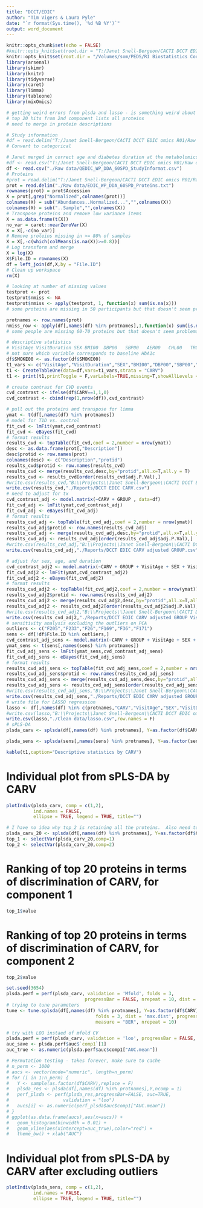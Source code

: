 ```yaml
---
title: "DCCT/EDIC"
author: "Tim Vigers & Laura Pyle"
date: "`r format(Sys.time(), '%d %B %Y')`"
output: word_document
---
```


```r
knitr::opts_chunk$set(echo = FALSE)
#knitr::opts_knit$set(root.dir = "T:/Janet Snell-Bergeon/CACTI DCCT EDIC omics R01/")
knitr::opts_knit$set(root.dir = "/Volumes/som/PEDS/RI Biostatistics Core/Shared/Shared Projects/Laura/BDC/Projects/Janet Snell-Bergeon/CACTI DCCT EDIC omics R01")
library(arsenal)
library(skimr)
library(knitr)
library(tidyverse)
library(caret)
library(limma)
library(tableone)
library(mixOmics)
```

```r

# getting weird errors from plsda and lasso - is something weird about the data?
# top 20 hits from 2nd component lists all proteins
# need to merge in protein descriptions

# Study information
#df = read.delim("T:/Janet Snell-Bergeon/CACTI DCCT EDIC omics R01/Raw data/QEDIC_WP_DDA_60SPD_StudyInformat.txt")
# Convert to categorical

# Janet merged in correct age and diabetes duration at the metabolomics visit
#df <- read.csv("T:/Janet Snell-Bergeon/CACTI DCCT EDIC omics R01/Raw data/QEDIC_WP_DDA_60SPD_StudyInformat.csv")
df <- read.csv("./Raw data/QEDIC_WP_DDA_60SPD_StudyInformat.csv")
# Proteins
#prot = read.delim("T:/Janet Snell-Bergeon/CACTI DCCT EDIC omics R01/Raw data/EDIC_WP_DDA_60SPD_Proteins.txt")
prot = read.delim("./Raw data/EDIC_WP_DDA_60SPD_Proteins.txt")
rownames(prot) = prot$Accession
X = prot[,grep("Normalized",colnames(prot))]
colnames(X) = sub("Abundances..Normalized...","",colnames(X))
colnames(X) = sub("..Sample","",colnames(X))
# Transpose proteins and remove low variance items
X = as.data.frame(t(X))
no_var = caret::nearZeroVar(X)
X = X[,-c(no_var)]
# Remove proteins missing in >= 80% of samples
X = X[,-c(which(colMeans(is.na(X))>=0.8))]
# Log transform and merge
X = log(X)
X$File.ID = rownames(X)
df = left_join(df,X,by = "File.ID")
# Clean up workspace
rm(X)

# looking at number of missing values
testprot <- prot
testprot$nmiss <- NA
testprot$nmiss <- apply(testprot, 1, function(x) sum(is.na(x)))
# some proteins are missing in 50 participants but that doesn't seem problematic

protnames <- row.names(prot)
nmiss_row <- apply(df[,names(df) %in% protnames],1,function(x) sum(is.na(x)))
# some people are missing 60-70 proteins but that doesn't seem problematic

# descriptive statistics
# VisitAge VisitDuration SEX BMI00	DBP00	SBP00	AER00	CHL00	TRG00	HDL00	LDL00 SMOKE00
# not sure which variable corresponds to baseline HbA1c
df$SMOKE00 <- as.factor(df$SMOKE00)
t1_vars <- c("VisitAge","VisitDuration","SEX","BMI00","DBP00","SBP00","AER00","CHL00","TRG00","HDL00","LDL00","SMOKE00")
t1 <- CreateTableOne(data=df,vars=t1_vars,strata = "CARV")
t1 <- print(t1,printToggle = F,varLabels=TRUE,missing=T,showAllLevels = T,test = T)

# create contrast for CVD events
cvd_contrast <- ifelse(df$CARV==1,1,0)
cvd_contrast <- cbind(rep(1,nrow(df)),cvd_contrast)

# pull out the proteins and transpose for limma
ymat <- t(df[,names(df) %in% protnames])
# model for T1D vs. control
fit_cvd <- lmFit(ymat,cvd_contrast)
fit_cvd <- eBayes(fit_cvd)
# format results
results_cvd <- topTable(fit_cvd,coef = 2,number = nrow(ymat))
desc <- as.data.frame(prot[,"Description"])
desc$protid <- row.names(prot)
colnames(desc) <- c("Description","protid")
results_cvd$protid <- row.names(results_cvd)
results_cvd <- merge(results_cvd,desc,by="protid",all.x=T,all.y = T)
results_cvd <- results_cvd[order(results_cvd$adj.P.Val),] 
#write.csv(results_cvd,"B:\\Projects\\Janet Snell-Bergeon\\CACTI DCCT EDIC omics R01\\Reports\\DCCT EDIC CARV.csv")
write.csv(results_cvd,"./Reports/DCCT EDIC CARV.csv")
# need to adjust for tx
cvd_contrast_adj <- model.matrix(~CARV + GROUP , data=df)
fit_cvd_adj <- lmFit(ymat,cvd_contrast_adj)
fit_cvd_adj <- eBayes(fit_cvd_adj)
# format results
results_cvd_adj <- topTable(fit_cvd_adj,coef = 2,number = nrow(ymat))
results_cvd_adj$protid <- row.names(results_cvd_adj)
results_cvd_adj <- merge(results_cvd_adj,desc,by="protid",all.x=T,all.y = T)
results_cvd_adj <- results_cvd_adj[order(results_cvd_adj$adj.P.Val),] 
#write.csv(results_cvd_adj,"B:\\Projects\\Janet Snell-Bergeon\\CACTI DCCT EDIC omics R01\\Reports\\DCCT EDIC CARV adjusted GROUP.csv")
write.csv(results_cvd_adj,"./Reports/DCCT EDIC CARV adjusted GROUP.csv")

# adjust for sex, age, and duration
cvd_contrast_adj2 <- model.matrix(~CARV + GROUP + VisitAge + SEX + VisitDuration , data=df)
fit_cvd_adj2 <- lmFit(ymat,cvd_contrast_adj2)
fit_cvd_adj2 <- eBayes(fit_cvd_adj2)
# format results
results_cvd_adj2 <- topTable(fit_cvd_adj2,coef = 2,number = nrow(ymat))
results_cvd_adj2$protid <- row.names(results_cvd_adj2)
results_cvd_adj2 <- merge(results_cvd_adj2,desc,by="protid",all.x=T,all.y = T)
results_cvd_adj2 <- results_cvd_adj2[order(results_cvd_adj2$adj.P.Val),] 
#write.csv(results_cvd_adj2,"B:\\Projects\\Janet Snell-Bergeon\\CACTI DCCT EDIC omics R01\\Reports\\DCCT EDIC CARV adjusted GROUP VisitAge SEX Visit Duration.csv")
write.csv(results_cvd_adj2,"./Reports/DCCT EDIC CARV adjusted GROUP VisitAge SEX Visit Duration.csv")
# sensitivity analysis excluding the outliers on PCA
outliers <- c("F205","F233","F26","F169","F36","F171")
sens <- df[!df$File.ID %in% outliers,]
cvd_contrast_adj_sens <- model.matrix(~CARV + GROUP + VisitAge + SEX + VisitDuration , data=sens)
ymat_sens <- t(sens[,names(sens) %in% protnames])
fit_cvd_adj_sens <- lmFit(ymat_sens,cvd_contrast_adj_sens)
fit_cvd_adj_sens <- eBayes(fit_cvd_adj_sens)
# format results
results_cvd_adj_sens <- topTable(fit_cvd_adj_sens,coef = 2,number = nrow(ymat))
results_cvd_adj_sens$protid <- row.names(results_cvd_adj_sens)
results_cvd_adj_sens <- merge(results_cvd_adj_sens,desc,by="protid",all.x=T,all.y = T)
results_cvd_adj_sens <- results_cvd_adj_sens[order(results_cvd_adj_sens$adj.P.Val),] 
#write.csv(results_cvd_adj_sens,"B:\\Projects\\Janet Snell-Bergeon\\CACTI DCCT EDIC omics R01\\Reports\\DCCT EDIC CARV adjusted GROUP VisitAge SEX Visit Duration sensitivity analysis excluding outliers.csv")
write.csv(results_cvd_adj_sens,"./Reports/DCCT EDIC CARV adjusted GROUP VisitAge SEX Visit Duration sensitivity analysis excluding outliers.csv")
# write file for LASSO regression
lasso <- df[,names(df) %in% c(protnames,"CARV","VisitAge","SEX","VisitDuration")]
#write.csv(lasso,"B:\\Projects\\Janet Snell-Bergeon\\CACTI DCCT EDIC omics R01\\Clean data\\lasso.csv",row.names = F)
write.csv(lasso,"./Clean data/lasso.csv",row.names = F)
# sPLS-DA
plsda_carv <- splsda(df[,names(df) %in% protnames], Y=as.factor(df$CARV),ncomp = 2)

plsda_sens <- splsda(sens[,names(sens) %in% protnames], Y=as.factor(sens$CARV),ncomp = 2)

```

```r
kable(t1,caption="Descriptive statistics by CARV")
```

# Individual plot from sPLS-DA by CARV

```r
plotIndiv(plsda_carv, comp = c(1,2),
          ind.names = FALSE, 
          ellipse = TRUE, legend = TRUE, title="")
```

```r
# I have no idea why top_2 is retaining all the proteins.  Also need to merge in the protein names
plsda_carv_20 <- splsda(df[,names(df) %in% protnames], Y=as.factor(df$CARV),ncomp = 2,keepX = c(20,20))
top_1 <- selectVar(plsda_carv_20,comp=1)
top_2 <- selectVar(plsda_carv_20,comp=2)
```

# Ranking of top 20 proteins in terms of discrimination of CARV, for component 1

```r
top_1$value
```

# Ranking of top 20 proteins in terms of discrimination of CARV, for component 2

```r
top_2$value
```

```r
set.seed(3654)
plsda.perf = perf(plsda_carv, validation = 'Mfold', folds = 3, 
                             progressBar = FALSE, nrepeat = 10, dist = 'max.dist',auc=TRUE)
# trying to tune parameters
tune <- tune.splsda(df[,names(df) %in% protnames], Y=as.factor(df$CARV),ncomp = 4,validation = 'Mfold',
                                 folds = 3, dist = 'max.dist', progressBar = FALSE,
                                 measure = "BER", nrepeat = 10)

# try with LOO instaed of mfold CV
plsda.perf = perf(plsda_carv, validation = 'loo', progressBar = FALSE, auc=TRUE)
auc_save <- plsda.perf$auc$`comp1`[1]    
auc_true <- as.numeric(plsda.perf$auc$comp1["AUC.mean"])
```

```r
# Permutation testing - takes forever, make sure to cache
# n_perm <- 1000
# aucs <- vector(mode="numeric", length=n_perm)
# for (i in 1:n_perm) {
#   Y <- sample(as.factor(df$CARV),replace = F)
#   plsda_res <- plsda(df[,names(df) %in% protnames],Y,ncomp = 1)
#   perf_plsda <- perf(plsda_res,progressBar=FALSE, auc=TRUE,
#                    validation = "loo")
#   aucs[i] <- as.numeric(perf_plsda$auc$comp1["AUC.mean"])
# }
# ggplot(as.data.frame(aucs),aes(x=aucs)) + 
#   geom_histogram(binwidth = 0.01) + 
#   geom_vline(aes(xintercept=auc_true),color="red") + 
#   theme_bw() + xlab("AUC")
```

# Individual plot from sPLS-DA by CARV after excluding outliers

```r
plotIndiv(plsda_sens, comp = c(1,2),
          ind.names = FALSE, 
          ellipse = TRUE, legend = TRUE, title="")
```

